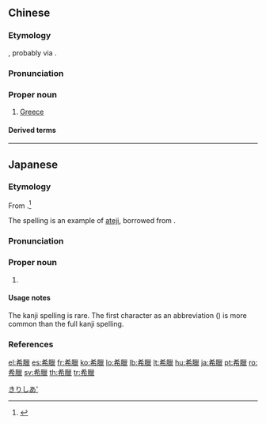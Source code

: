 {{also|希腊}}
==Chinese==
{{zh-forms|s=希腊|gloss=-}}

===Etymology===
{{bor|zh|grc|Ἑλλάς}}, probably via {{etyl|yue|zh}}.

===Pronunciation===
{{zh-pron
|m=Xīlà
|c=hei1 laap6,hei1 lip6
|h=pfs=Hî-lia̍p
|mn=qz,xm,zz:Hi-la̍h/tw:Hi-lia̍p
|w=1xi laq
|cat=pn
}}

===Proper noun===
{{zh-proper noun}}

# [[Greece]]

====Derived terms====
{{zh-der|希臘人|希臘語}}

{{zh-cat|Countries}}

----

==Japanese==
{{ja-kanjitab|yomi=irr|sort=きりしあ'}}

===Etymology===
From {{etyl|pt|ja|sort=きりしあ'}} {{m|pt|Grécia}}.<ref name="KDJ">{{R:Kokugo Dai Jiten}}</ref>

The spelling is an example of [[ateji]], borrowed from {{etyl|zh|ja|sort=きりしあ'}} {{m|zh|希臘}}.

===Pronunciation===
{{ja-pron|ギリシア}}

===Proper noun===
{{ja-pos|proper|ギリシア}}

# {{rare spelling of|ギリシア|lang=ja|sort=きりしあ'}}

====Usage notes====
The kanji spelling is rare. The first character as an abbreviation ({{m|ja|希}}) is more common than the full kanji spelling.

===References===
<references/>

[[Category:Japanese terms spelled with ateji|きりしあ']]

{{catlangcode|ja|sort=きりしゃ'|Greece|Countries of Europe|Exonyms}}

[[el:希臘]]
[[es:希臘]]
[[fr:希臘]]
[[ko:希臘]]
[[lo:希臘]]
[[lb:希臘]]
[[lt:希臘]]
[[hu:希臘]]
[[ja:希臘]]
[[pt:希臘]]
[[ro:希臘]]
[[sv:希臘]]
[[th:希臘]]
[[tr:希臘]]